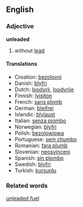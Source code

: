 ==English==
===Adjective===
'''unleaded'''

# without [[lead]]

====Translations====
*Croation: [[bezolovni]]
*Danish: [[blyfri]]
*Dutch: [[loodvrij]], [[loodvrije]]
*Finnish: [[lyisjton]]
*French: [[sans plomb]]
*German: [[bleifrei]]
*Islandic: [[blylaust]]
*Italian: [[senza piombo]]
*Norwegian: [[blyfri]]
*Polish: [[bezolowiowa]]
*Portuguese: [[sem chumbo]]
*Romanian: [[fara plumb]]
*Slovenian: [[neosvinceni]]
*Spanish: [[sin plombo]]
*Swedish: [[blyfri]]
*Turkish: [[kursunlu]]

=== Related words ===
[[unleaded fuel]]